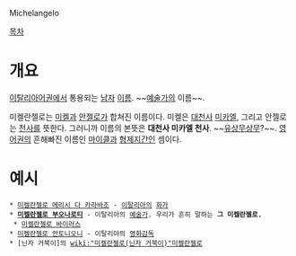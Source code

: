 Michelangelo

[[목차]]

= 개요 =
[[이탈리아어]]권에서 통용되는 [[남자]] [[이름]]. ~~[[예술가]]의 이름~~.

미켈란젤로는 [[미켈]]과 [[안젤로]]가 합쳐진 이름이다. 미켈은 [[대천사]] [[미카엘]], 그리고 안젤로는 [[천사]]를 뜻한다. 
그러니까 이름의 본뜻은 '''대천사 미카엘 천사'''. ~~[[유상무상무]]?~~. [[영어]]권의 흔해빠진 이름인 [[마이클]]과 [[형제]]지간인 셈이다.

= 예시 =
 * [[미켈란젤로 메리시 다 카라바조]] - [[이탈리아]]의 [[화가]]
 * '''[[미켈란젤로 부오나로티]]''' - 이탈리아의 [[예술가]]. 우리가 흔히 말하는 '''그 미켈란젤로.'''
  * [[미켈란젤로 바이러스]]
 * [[미켈란젤로 안토니오니]] - 이탈리아의 [[영화감독]]
 * [닌자 거북이]의 [[wiki:"미켈란젤로(닌자 거북이)"미켈란젤로]]
